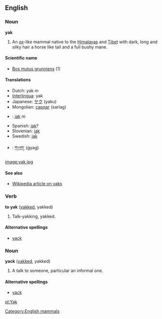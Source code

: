 {{wikipedia}}
==English==
[[Category:English mammals]]

=== Noun ===
'''yak'''

#An [[ox]]-like mammal native to the [[Himalayas]] and [[Tibet]] with dark, long and silky hair a horse like tail and a full bushy mane.

====Scientific name====
*[[Bos mutus grunniens]] (1)

====Translations====
*Dutch: yak ''m''
*[[Interlingua]]: yak
*Japanese: [[ヤク]] (yaku)
*Mongolian: [[сарлаг]] (sarlag)
*{{pl}}: [[jak]] ''m''
*Spanish: [[jak]]?
*Slovenian: [[jak]]
*Swedish: [[jak]]
*{{bo}}: [[གཡག་]] (gyag)

[[image:yak.jpg]]

====See also====
*[[w:yak|Wikipedia article on yaks]]

=== Verb ===
'''to yak''' ([[yakked]], yakked)

#Talk-yakking, yakked.

====Alternative spellings====
*[[yack]]

=== Noun ===
'''yack''' ([[yakked]], yakked)

#A talk to someone, particular an informal one.

====Alternative spellings====
*[[yack]]

[[pl:Yak]]